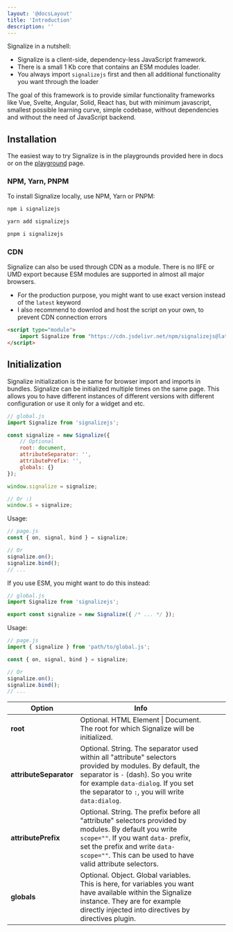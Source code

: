 ```yaml
---
layout: '@docsLayout'
title: 'Introduction'
description: ''
---
```


Signalize in a nutshell:
- Signalize is a client-side, dependency-less JavaScript framework.
- There is a small 1 Kb core that contains an ESM modules loader.
- You always import `signalizejs` first and then all additional functionality you want through the loader

The goal of this framework is to provide similar functionality frameworks like Vue, Svelte, Angular, Solid, React has, but with minimum javascript, smallest possible learning curve, simple codebase, without dependencies and without the need of JavaScript backend.

## Installation

The easiest way to try Signalize is in the playgrounds provided here in docs or on the [playground](/playground) page.

### NPM, Yarn, PNPM

To install Signalize locally, use NPM, Yarn or PNPM:
```bash
npm i signalizejs

yarn add signalizejs

pnpm i signalizejs
```

### CDN
Signalize can also be used through CDN as a module. There is no IIFE or UMD export because ESM modules are supported in almost all major browsers.
- For the production purpose, you might want to use exact version instead of the `latest` keyword
- I also recommend to downlod and host the script on your own, to prevent CDN connection errors

```html
<script type="module">
	import Signalize from "https://cdn.jsdelivr.net/npm/signalizejs@latest/+esm"
</script>
```

## Initialization
Signalize initialization is the same for browser import and imports in bundles. Signalize can be initialized multiple times on the same page. This allows you to have different instances of different versions with different configuration or use it only for a widget and etc.
```js
// global.js
import Signalize from 'signalizejs';

const signalize = new Signalize({
	// Optional
	root: document,
	attributeSeparator: '',
	attributePrefix: '',
	globals: {}
});

window.signalize = signalize;

// Or :)
window.$ = signalize;
```

Usage:
```js
// page.js
const { on, signal, bind } = signalize;

// Or
signalize.on();
signalize.bind();
// ...
```

If you use ESM, you might want to do this instead:

```js
// global.js
import Signalize from 'signalizejs';

export const signalize = new Signalize({ /* ... */ });
```

Usage:
```js
// page.js
import { signalize } from 'path/to/global.js';

const { on, signal, bind } = signalize;

// Or
signalize.on();
signalize.bind();
// ...
```


| Option                 | Info                                                                                                                                                                                                                                            |   |   |   |
|------------------------|-------------------------------------------------------------------------------------------------------------------------------------------------------------------------------------------------------------------------------------------------|---|---|---|
| **root**               | Optional. HTML Element \| Document. The root for which Signalize will be initialized.                                                                                                                                                           |   |   |   |
| **attributeSeparator** | Optional. String. The separator used within all "attribute" selectors provided by modules. By default, the separator is `-` (dash). So you write for example `data-dialog`. If you set the separator to `:`, you will write `data:dialog`.      |   |   |   |
| **attributePrefix**    | Optional. String. The prefix before all "attribute" selectors provided by modules. By default you write `scope=""`. If you want `data-` prefix, set the prefix and write `data-scope=""`. This can be used to have valid attribute selectors.   |   |   |   |
| **globals**            | Optional. Object. Global variables. This is here, for variables you want have available within the Signalize instance. They are for example directly injected into directives by directives plugin.                                            |   |   |   |
